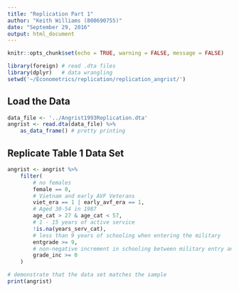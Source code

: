 ```yaml
---
title: "Replication Part 1"
author: "Keith Williams (800690755)"
date: "September 29, 2016"
output: html_document
---
```


```r
knitr::opts_chunk$set(echo = TRUE, warning = FALSE, message = FALSE)
```

```r
library(foreign) # read .dta files
library(dplyr)   # data wrangling
setwd('~/Econometrics/replication/replication_angrist/')
```

## Load the Data  
```r
data_file <- '../Angrist1993Replication.dta'
angrist <- read.dta(data_file) %>% 
    as_data_frame() # pretty printing
```

## Replicate Table 1 Data Set  
```r
angrist <- angrist %>%
    filter(
        # no females
        female == 0,
        # Vietnam and early AVF Veterans
        viet_era == 1 | early_avf_era == 1, 
        # Aged 30-54 in 1987
        age_cat > 27 & age_cat < 57,
        # 1 - 15 years of active service
        !is.na(years_serv_cat),
        # less than 9 years of schooling when entering the military
        entgrade >= 9,
        # non-negative increment in schooling between military entry and schooling
        grade_inc >= 0
    )

# demonstrate that the data set matches the sample
print(angrist)
```